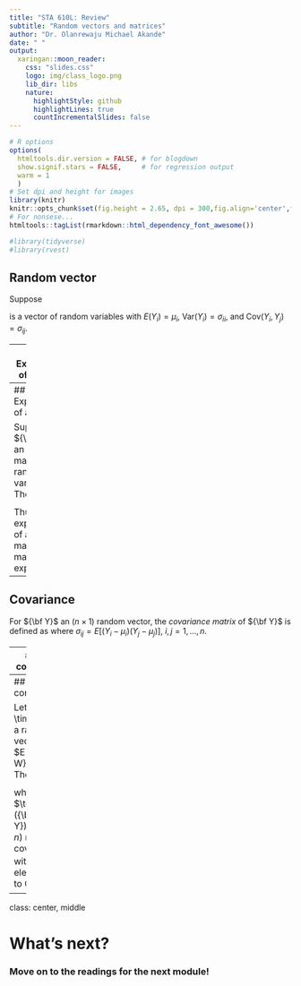 ```yaml
---
title: "STA 610L: Review"
subtitle: "Random vectors and matrices"
author: "Dr. Olanrewaju Michael Akande"
date: " "
output:
  xaringan::moon_reader:
    css: "slides.css"
    logo: img/class_logo.png
    lib_dir: libs
    nature:
      highlightStyle: github
      highlightLines: true
      countIncrementalSlides: false
---
```


```r
# R options
options(
  htmltools.dir.version = FALSE, # for blogdown
  show.signif.stars = FALSE,     # for regression output
  warm = 1
  )
# Set dpi and height for images
library(knitr)
knitr::opts_chunk$set(fig.height = 2.65, dpi = 300,fig.align='center',fig.show='hold',size='footnotesize', small.mar=TRUE) 
# For nonsese...
htmltools::tagList(rmarkdown::html_dependency_font_awesome())
```

```r
#library(tidyverse)
#library(rvest)
```




## Random vector

Suppose

\begin{eqnarray*}
{\bf Y}=\begin{pmatrix} Y_1 \\ Y_2 \\ \vdots \\ Y_n \end{pmatrix}
\end{eqnarray*}

is a vector of random variables with $E(Y_i)=\mu_i$, $\text{Var}(Y_i)=\sigma_{ii}$, and $\text{Cov}(Y_i,Y_j)=\sigma_{ij}$.  


---
## Expectation of a vector

The expectation of the random vector ${\bf Y}$ is defined

\begin{eqnarray*}
E({\bf Y})=\begin{pmatrix} E(Y_1) \\ E(Y_2) \\ \vdots \\ E(Y_n) \end{pmatrix} = \begin{pmatrix} \mu_1 \\ \mu_2 \\ \vdots \\ \mu_n \end{pmatrix} = \mu.
\end{eqnarray*}
 


---
## Expectation of a matrix

Suppose ${\bf Z}$ is an $(n \times p)$ matrix of random variables.  Then

\begin{eqnarray*}
E({\bf Z})=\begin{pmatrix} 
E(Z_{11}) & \cdots & E(Z_{1p}) \\
\vdots & \cdots & \vdots \\
E(Z_{n1}) & \cdots & E(Z_{np}) \end{pmatrix}.
\end{eqnarray*}

Thus the expectation of a random matrix is the matrix of the expectations.  

 


---
## Covariance

For ${\bf Y}$ an $(n \times 1)$ random vector, the *covariance matrix* of ${\bf Y}$ is defined as
\begin{eqnarray*}
\text{Cov}({\bf Y} )&=&E\left[({\bf Y}-\mu)({\bf Y}-\mu)' \right] \\
&=& \Sigma = \begin{pmatrix}
\sigma_{11} & \sigma_{12} & \cdots & \sigma_{1n} \\
\sigma_{21} & \vdots & \vdots & \vdots \\
\vdots & \vdots & \vdots & \vdots \\
\sigma_{n1} & \cdots & \cdots & \sigma_{nn} \end{pmatrix},
\end{eqnarray*}
where $\sigma_{ij}=E[(Y_i -\mu_i)(Y_j-\mu_j)]$, $i,j=1,\ldots,n$.
 


---
## Linear combinations

Suppose ${\bf Y}_{n \times 1}$ is a random vector with mean $\mu=E({\bf Y})$ and covariance matrix $\Sigma=\text{Cov}({\bf Y})$.  

In addition, suppose ${\bf A}_{r \times n}$ is a matrix of constants and ${\bf b}_{r \times 1}$ is a vector of constants.  

Then
\begin{eqnarray*}
E({\bf A Y} + {\bf b}) = {\bf A} E({\bf Y}) + {\bf b} = {\bf A} \mu + {\bf b}
\end{eqnarray*}

and
\begin{eqnarray*}
\text{Cov}({\bf A Y} + {\bf b}) = {\bf A} \text{Cov}({\bf Y}) {\bf A}' = {\bf A} \Sigma {\bf A}'.
\end{eqnarray*}




---
## Linear combinations

Let ${\bf W}_{r \times 1}$ be a random vector with $E({\bf W})=\gamma$.  Then

\begin{eqnarray*}
\text{Cov}({\bf W},{\bf Y}) = E \left[ ({\bf W}-\gamma)({\bf Y}-\mu)' \right],
\end{eqnarray*}

where $\text{Cov}({\bf W},{\bf Y})$ is an $(r \times n)$ matrix of covariances with $ij^{th}$ element equal to $\text{Cov}(W_i,Y_j)$.





---

class: center, middle

# What's next? 

### Move on to the readings for the next module!




